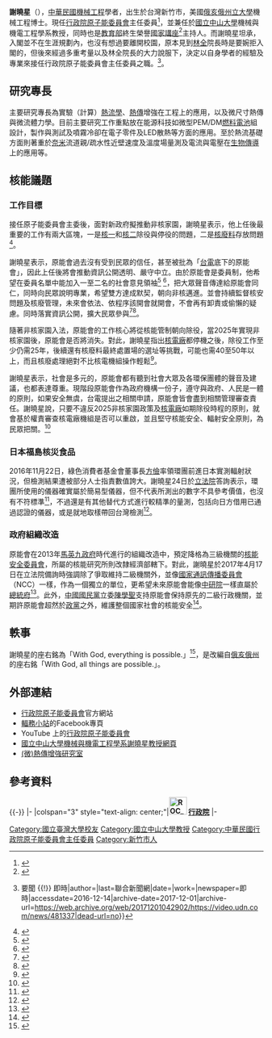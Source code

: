 {{multiple issues|
{{advert|time=2019-03-01T06:09:16+00:00}}
{{autobiography|time=2019-03-01T06:09:16+00:00}}
{{coi|time=2019-03-01T06:09:16+00:00}}
{{pov|time=2019-03-01T06:09:16+00:00}}
{{fansite}}
{{人物}}
}}
{{Infobox Officeholder
|name              = 謝曉星
|image             = 原能會主委謝曉星.jpg
|imagesize         = 250px
|order             = {{ROC}}第15任[[行政院原子能委員會|行政院原子能委員會]]主任委員
|premierroc = [[林全|林全]]<br>[[賴清德|賴清德]]<br>[[蘇貞昌|蘇貞昌]]
|term_start        = 2016年5月20日
|term_end          = 
|predecessor       = [[周源卿|周源卿]]
|successor         = 
|image name =
|width = 170px
|birthname =
|other_names =
|sex = 男
|date of birth={{Birth date and age|1950|12|8}}
|place of birth={{ROC}}[[新竹市|新竹市]]
|date of death=
|place of death=
|nationality={{ROC}}
|residence=
|party={{Nonp}}
|religion=
|spouse = 沈昭吟
|relatives=
|educate=
*美國[[俄亥俄州立大學|俄亥俄州立大學]]機械工程博士(1983)
*[[國立臺灣大學|國立臺灣大學]]機械所碩士(1978)
*[[大同工學院|大同工學院]]機械系(1973)
*[[省立臺中第一高級中學|省立臺中第一高級中學]](1969)
*[[台中市立第二中學|台中市立第二中學]](1966)
*[[台中市篤行國民小學|台中市篤行國民小學]](1963)
|past=  
*預官23期(裝甲兵科)
*行政院原子能委員會核能研究所研究助理<br><span style="color: blue;">(1975年12月-1976年9月)</span>
*美國俄亥俄州立大學機械/核子工程研究所博士後研究員<br><span style="color: blue;">(1983年9月-1984年3月)</span>
*國立中山大學副教授<br><span style="color: blue;">(1984年3月-1989年1月)</span>
*國立中山大學教授<br><span style="color: blue;">(1989年2月-)</span>
*國立中山大學工學院能源中心主任<br><span style="color: blue;">(1987年8月-1990年7月)</span>
*國立中山大學機械系系(所)主任<br><span style="color: blue;">(1990年8月-1996年7月)</span>
*[[國立中山大學|國立中山大學]]工學院院長<br><span style="color: blue;">(1996年12月-2002年7月)</span>
*[[行政院原子能委員會|行政院原子能委員會]]主任委員<br><span style="color: blue;">(2016年5月20日-)</span>
|awards=*教育部終生榮譽國家講座
*國立中山大學傑出講座(2011-2014；2014-2017)
*教育部第七屆/及第十屆國家講座教授(2003-2009)
*國立中山大學中山講座教授(1997-2006)
*美國俄亥俄州立大學傑出校友(2007)
*中華民國力學學會孫方鐸力學獎章(2004)
*中華民國機械工程學會機械工程獎章(2010)
*教育部工科學術獎(1996)
*美國機械工程師學會會士(Fellow  ASME)(1995)
*中國機械工程學會會士(2007)
*中華民國力學學會會士(2007)
*英國工程技術學會會士(Fellow IET)(2013)
*英國皇家化學學會會士(Fellow RSC)(2014)
*中華民國中山學術獎(1995)
*國科會傑出特約研究員獎(2003)
*國科會特約研究員(1996-2002)
*國科會傑出研究獎三次(1990-1996)
*榮獲國防部國防自強基金計畫成效績優獎(1987)
*中國機械工程學會九十五年年會論文獎(2006)
*成就摘錄於中華民國名人錄(1991/1997)、世界名人錄(1995/1996)、理工名人錄 (1994/2000)
}}

'''謝曉星'''（{{bd|1950年|12月8日}}），[[中華民國|中華民國]][[電機工程|機械工程]]學者，出生於台灣新竹市，美國[[俄亥俄州立大学|俄亥俄州立大學]]機械工程博士。現任[[行政院原子能委員會|行政院原子能委員會]]主任委員<ref>{{Cite web|url=http://www.ey.gov.tw/Member_Info.aspx?n=445B991A1B69EF87&s=9942B8B87D246D56|title=行政院全球資訊網|accessdate=2016-12-13|date=2011-12-26|last=2.16.886.101.20003|work=2.16.886.101.20003|language=zh-tw|archive-date=2016-12-20|archive-url=https://web.archive.org/web/20161220114650/http://www.ey.gov.tw/Member_Info.aspx?n=445B991A1B69EF87&s=9942B8B87D246D56|dead-url=no}}</ref>，並兼任於[[國立中山大學|國立中山大學]]機械與機電工程學系教授，同時也是[[中華民國教育部|教育部]]終生榮譽[[國家講座|國家講座]]<ref>{{Cite news|url=http://www.lihpao.com/?action-viewnews-itemid-91625/|title=國家講座主持人10名教授獲獎(台灣立報)|last=|first=|date=|work=|accessdate=|archive-date=2019-02-24|archive-url=https://web.archive.org/web/20190224115750/http://www.lihpao.com/?action-viewnews-itemid-91625%2F|dead-url=no}}</ref>主持人。而謝曉星坦承，入閣並不在生涯規劃內，也沒有想過要離開校園，原本見到[[林全|林全]]院長時是要婉拒入閣的，但後來經過多重考量以及林全院長的大力說服下，決定以自身學者的經驗及專業來接任行政院原子能委員會主任委員之職。<ref>{{Cite news|url=https://video.udn.com/news/481337|title=自評老、男、藍 謝曉星被林全說服入閣 {{!}} 要聞 {{!}} 即時|author=|last=聯合新聞網|date=|work=|newspaper=即時|accessdate=2016-12-14|archive-date=2017-12-01|archive-url=https://web.archive.org/web/20171201042902/https://video.udn.com/news/481337|dead-url=no}}</ref>。

==研究專長==
主要研究專長為實驗（計算）[[熱力學狀態|熱流學]]、[[熱傳|熱傳]]增強在工程上的應用，以及微尺寸熱傳與微流體力學。目前主要研究工作重點放在能源科技如微型PEM/DM[[燃料電池|燃料電池]]組設計，製作與測試及噴霧冷卻在電子零件及LED散熱等方面的應用。至於熱流基礎方面則著重於[[奈米|奈米]]流道親/疏水性近壁速度及溫度場量測及電流與電壓在[[訊息傳遞_(生物)|生物傳導]]上的應用等。

== 核能議題 ==
=== 工作目標 ===
接任原子能委員會主委後，面對新政府擬推動非核家園，謝曉星表示，他上任後最重要的工作有兩大區塊，一是[[第一核能發電廠|核一]]和[[第二核能發電廠|核二]]除役與停役的問題，二是[[核廢料|核廢料]]存放問題<ref>{{Cite news|url=http://www.chinatimes.com/newspapers/20160429000380-260102|title=接原能會主委 謝曉星：廢核不易 但非做不可|last=中時電子報|newspaper=中時電子報|accessdate=2016-12-14|language=zh-TW|archive-date=2016-12-20|archive-url=https://web.archive.org/web/20161220151934/http://www.chinatimes.com/newspapers/20160429000380-260102|dead-url=no}}</ref>。

謝曉星表示，原能會過去沒有受到民眾的信任，甚至被批為「[[台灣電力公司|台電]]底下的原能會」，因此上任後將會推動資訊公開透明、嚴守中立。由於原能會是委員制，他希望在委員名單中能加入一至二名的社會意見領袖<ref>{{Cite news|url=http://e-info.org.tw/node/115037|title=準主委謝曉星：原能會將嚴守中立 推動資訊公開透明|newspaper=台灣環境資訊協會-環境資訊中心|accessdate=2016-12-14|archive-date=2016-12-21|archive-url=https://web.archive.org/web/20161221014026/http://e-info.org.tw/node/115037|dead-url=no}}</ref> <ref>{{Cite web|url=http://news.ltn.com.tw/news/politics/breakingnews/1806587|title=公眾參與平台起跑 原能會力推資訊公開、促進溝通|accessdate=2016-08-25|author=|date=|publisher=|archive-date=2016-08-25|archive-url=https://web.archive.org/web/20160825131846/http://news.ltn.com.tw/news/politics/breakingnews/1806587|dead-url=no}}</ref>，把大眾聲音傳達給原能會同仁，同時向民眾說明專業，希望雙方達成默契，朝向非核邁進。並會持續監督核安問題及核廢管理，未來會依法、依程序該開會就開會，不會再有卸責或偷懶的疑慮。同時落實資訊公開，擴大民眾參與<ref>{{Cite web|url=http://news.ltn.com.tw/news/politics/breakingnews/1727908|title=綠委爆：馬朝原能會每年開3次會！謝曉星：未來依法開會|accessdate=2016-06-13|author=|date=|publisher=|archive-date=2016-06-13|archive-url=https://web.archive.org/web/20160613090627/http://news.ltn.com.tw/news/politics/breakingnews/1727908|dead-url=no}}</ref><ref>{{Cite web|url=http://news.ltn.com.tw/news/life/breakingnews/1728041|title=加強民眾參與 原能會將辦公開說明會|accessdate=2016-06-13|author=|date=|publisher=|archive-date=2016-06-13|archive-url=https://web.archive.org/web/20160613090123/http://news.ltn.com.tw/news/life/breakingnews/1728041|dead-url=no}}</ref>。

隨著非核家園入法，原能會的工作核心將從核能管制朝向除役，當2025年實現非核家園後，原能會是否將消失。對此，謝曉星指出[[核电站|核電廠]]都停機之後，除役工作至少仍需25年，後續還有核廢料最終處置場的選址等挑戰，可能也需40至50年以上，而且核廢處理絕對不比核電機組操作輕鬆<ref>{{Cite news|url=http://news.ltn.com.tw/news/politics/breakingnews/1952603|title=非核家園後沒事做？ 謝曉星：核廢處理是挑戰|author=|date=|work=|accessdate=|archive-date=2017-01-26|archive-url=https://web.archive.org/web/20170126212731/http://news.ltn.com.tw/news/politics/breakingnews/1952603|dead-url=no}}</ref>。

謝曉星表示，社會是多元的，原能會都有聽到社會大眾及各環保團體的聲音及建議，也都表達尊重。現階段原能會作為政府機構一份子，遵守與政府、人民是一體的原則，如果安全無虞，台電提出之相關申請，原能會皆會盡到相關管理審查責任。謝曉星說，只要不違反2025非核家園政策及[[核電廠|核電廠]]如期除役時程的原則，就會基於權責審查核電廠機組是否可以重啟，並且堅守核能安全、輻射安全原則，為民眾把關。<ref>{{Cite news|url=http://www.appledaily.com.tw/realtimenews/article/new/20170612/1138217/|title=核電機組「鋪天蓋地」重啟　原能會：沒違背非核家園政策|author=|date=|work=|accessdate=|archive-date=2017-06-18|archive-url=https://web.archive.org/web/20170618044550/http://www.appledaily.com.tw/realtimenews/article/new/20170612/1138217|dead-url=no}}</ref>

=== 日本福島核災食品 ===
2016年11月22日，綠色消費者基金會董事長[[方儉|方儉]]率領環團前進日本實測輻射狀況，但檢測結果遭被部分人士指責數值誇大。謝曉星24日於[[立法院|立法院]]答詢表示，環團所使用的儀器確實屬於簡易型儀器，但不代表所測出的數字不具參考價值，也沒有不符標準<ref>{{Cite web|url=http://news.ltn.com.tw/news/life/breakingnews/1896533|title=環團前往福島測輻射結果 原能會：可做參考|accessdate=2016-11-24|author=|date=|publisher=|archive-date=2016-11-25|archive-url=https://web.archive.org/web/20161125130834/http://news.ltn.com.tw/news/life/breakingnews/1896533|dead-url=no}}</ref>，不過還是有其他替代方式進行較精準的量測，包括向日方借用已通過認證的儀器，或是就地取樣帶回台灣檢測<ref>{{Cite web|url=http://www.chinatimes.com/realtimenews/20161124002734-260405|title=官方去福島測輻射？原能會：思考過2方式|accessdate=2016年11月24日|author=|date=|publisher=|archive-date=2016年11月25日|archive-url=https://web.archive.org/web/20161125124003/http://www.chinatimes.com/realtimenews/20161124002734-260405|dead-url=no}}</ref>。

=== 政府組織改造 ===
原能會在2013年[[馬英九政府|馬英九政府]]時代進行的組織改造中，預定降格為三級機關的[[行政院原子能委員會|核能安全委員會]]，所屬的核能研究所則改隸經濟部轄下。對此，謝曉星於2017年4月17日在立法院備詢時強調除了爭取維持二級機關外，並像[[中華民國國家通訊傳播委員會|國家通訊傳播委員會]]（NCC）一樣，作為一個獨立的單位，更希望未來原能會能像[[中央研究院|中研院]]一樣直屬於[[中華民國總統府|總統府]]<ref>{{Cite news|url=http://news.ltn.com.tw/news/politics/breakingnews/2038948|title=反對原能會降級 謝曉星：盼直屬總統府|author=|date=|work=|accessdate=|archive-date=2017-09-04|archive-url=https://web.archive.org/web/20170904214938/http://news.ltn.com.tw/news/politics/breakingnews/2038948|dead-url=no}}</ref>。此外，[[中國國民黨|中國國民黨]]立委[[陳學聖|陳學聖]]支持原能會保持原先的二級行政機關，並期許原能會超然於[[政党|政黨]]之外，維護整個國家社會的核能安全<ref>{{Cite news|url=http://www.chinatimes.com/realtimenews/20170417003568-260405|title=原能會主委謝曉星：希望爭取直屬總統府|author=|date=|work=|accessdate=|archive-date=2017-04-22|archive-url=https://web.archive.org/web/20170422115032/http://www.chinatimes.com/realtimenews/20170417003568-260405|dead-url=no}}</ref>。

== 軼事 ==
謝曉星的座右銘為「With God, everything is possible.」<ref>{{Cite web|url=http://kids.ey.gov.tw/Member_Info.aspx?n=4C7BEEC7857C3300&s=9942B8B87D246D56|title=行政院兒童網|accessdate=2017-07-25|author=|date=|publisher=|archive-date=2016-12-20|archive-url=https://web.archive.org/web/20161220114450/http://kids.ey.gov.tw/Member_Info.aspx?n=4C7BEEC7857C3300&s=9942B8B87D246D56|dead-url=no}}</ref>，是改編自[[俄亥俄州|俄亥俄州]]的座右銘「With God, all things are possible.」。

== 外部連結 ==
*[http://www.aec.gov.tw/ 行政院原子能委員會]{{Wayback|url=http://www.aec.gov.tw/ |date=20161125012150 }}官方網站
*[https://www.facebook.com/radiationsafety/ 輻務小站]的Facebook專頁
*YouTube 上的[https://www.youtube.com/user/AECROC 行政院原子能委員會]{{Wayback|url=https://www.youtube.com/user/AECROC |date=20170629033330 }}
*[http://mem.nsysu.edu.tw/files/11-1090-7146.php?Lang=zh-tw 國立中山大學機械與機電工程學系謝曉星教授網頁]{{Dead link|date=2020年2月 |bot=InternetArchiveBot |fix-attempted=yes }}
*[http://hsieh.mem.nsysu.edu.tw/ (微)熱傳增強研究室]{{Wayback|url=http://hsieh.mem.nsysu.edu.tw/ |date=20161218113742 }}

== 參考資料 ==
{{reflist|2}}

{{commons category|Hsieh Shou-shing}}

{{-}}
{{start box}}
{{s-gov|roc}}
|-
|colspan="3" style="text-align: center;"|'''[[File:ROC_Executive_Yuan_Logo.svg|35px]] [[行政院|行政院]]'''
|-
{{s-before|[[周源卿|周源卿]]}}
{{s-title|[[中華民國|原子能委員會]]主任委員<br /><small>第15任</small>|2016年5月20日－}}
{{s-inc}}
{{end box}}

{{教育部國家講座教授}}
{{林全內閣}}
{{賴清德內閣}}
{{蘇貞昌內閣（第二次）}}
[[Category:國立臺灣大學校友|Category:國立臺灣大學校友]]
[[Category:國立中山大學教授|Category:國立中山大學教授]]
[[Category:中華民國行政院原子能委員會主任委員|Category:中華民國行政院原子能委員會主任委員]]
[[Category:新竹市人|Category:新竹市人]]
